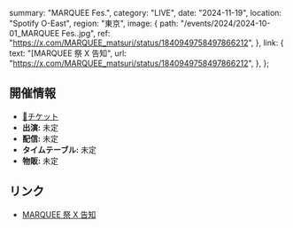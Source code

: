   summary: "MARQUEE Fes.",
  category: "LIVE",
  date: "2024-11-19",
  location: "Spotify O-East",
  region: "東京",
  image: {
    path: "/events/2024/2024-10-01_MARQUEE Fes..jpg",
    ref: "https://x.com/MARQUEE_matsuri/status/1840949758497866212",
  },
  link: {
    text: "[MARQUEE 祭 X 告知",
    url: "https://x.com/MARQUEE_matsuri/status/1840949758497866212",
  },
};

## 開催情報

- [🎫チケット](https://eplus.jp/sf/word/0000131445)
- **出演:** 未定
- **配信:** 未定
- **タイムテーブル:** 未定
- **物販:** 未定

## リンク

- [MARQUEE 祭 X 告知](https://x.com/MARQUEE_matsuri/status/1840949758497866212)
